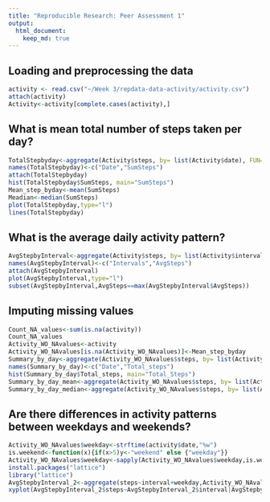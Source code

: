 ```yaml
---
title: "Reproducible Research: Peer Assessment 1"
output: 
  html_document:
    keep_md: true
---
```



## Loading and preprocessing the data
```r
activity <- read.csv("~/Week 3/repdata-data-activity/activity.csv")
attach(activity)
Activity<-activity[complete.cases(activity),]
```

## What is mean total number of steps taken per day?
```r
TotalStepbyday<-aggregate(Activity$steps, by= list(Activity$date), FUN=sum)
names(TotalStepbyday)<-c("Date","SumSteps")
attach(TotalStepbyday)
hist(TotalStepbyday$SumSteps, main="SumSteps")
Mean_step_byday<-mean(SumSteps)
Meadian<-median(SumSteps)
plot(TotalStepbyday,type="l")
lines(TotalStepbyday)
```

## What is the average daily activity pattern?
```r
AvgStepbyInterval<-aggregate(Activity$steps, by= list(Activity$interval), FUN=mean)
names(AvgStepbyInterval)<-c("Intervals","AvgSteps")
attach(AvgStepbyInterval)
plot(AvgStepbyInterval,type="l")
subset(AvgStepbyInterval,AvgSteps==max(AvgStepbyInterval$AvgSteps))
```
## Imputing missing values
```r
Count_NA_values<-sum(is.na(activity))
Count_NA_values
Activity_WO_NAvalues<-activity
Activity_WO_NAvalues[is.na(Activity_WO_NAvalues)]<-Mean_step_byday
Summary_by_day<-aggregate(Activity_WO_NAvalues$steps, by= list(Activity_WO_NAvalues$date), FUN=sum)
names(Summary_by_day)<-c("Date","Total_steps")
hist(Summary_by_day$Total_steps, main="Total_Steps")
Summary_by_day_mean<-aggregate(Activity_WO_NAvalues$steps, by= list(Activity_WO_NAvalues$date), FUN=mean)
Summary_by_day_median<-aggregate(Activity_WO_NAvalues$steps, by= list(Activity_WO_NAvalues$date), FUN=median)
```

## Are there differences in activity patterns between weekdays and weekends?
```r
Activity_WO_NAvalues$weekday<-strftime(activity$date,"%w")
is.weekend<-function(x){if(x>5)y<-"weekend" else {"weekday"}}
Activity_WO_NAvalues$weekday<-sapply(Activity_WO_NAvalues$weekday,is.weekend)
install.packages("lattice")
library("lattice")
AvgStepbyInterval_2<-aggregate(steps~interval+weekday,Activity_WO_NAvalues,mean)
xyplot(AvgStepbyInterval_2$steps~AvgStepbyInterval_2$interval|AvgStepbyInterval_2$weekday,main="Average Steps per Day by Interval",xlab="Interval", ylab="Steps",layout=c(1,2),type="l")
```
